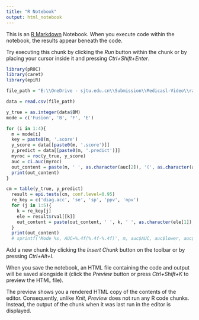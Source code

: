 ---
title: "R Notebook"
output: html_notebook
---

This is an [R Markdown](http://rmarkdown.rstudio.com) Notebook. When you execute code within the notebook, the results appear beneath the code. 

Try executing this chunk by clicking the *Run* button within the chunk or by placing your cursor inside it and pressing *Ctrl+Shift+Enter*. 

```{r}
library(pROC)
library(caret)
library(epiR)

file_path = "E:\\OneDrive - sjtu.edu.cn\\Submission\\Medicasl-Video\\raw-data\\Perspective-Result.csv"

data = read.csv(file_path)

y_true = as.integer(data$BM)
mode = c('Fusion', 'B', 'F', 'E')
```


```{r}
for (i in 1:4){
  m = mode[i]
  key = paste0(m, '.score')
  y_score = data[[paste0(m, '.score')]]
  y_predict = data[[paste0(m, '.predict')]]
  myroc = roc(y_true, y_score)
  auc = ci.auc(myroc)
  out_content = paste(m, ' ', as.character(auc[2]), '(', as.character(auc[1]), ',', as.character(auc[3]), ')', sep='')
  print(out_content)
}
```


```{r}
cm = table(y_true, y_predict)
  result = epi.tests(cm, conf.level=0.95)
  re_key = c('diag.acc', 'se', 'sp', 'ppv', 'npv')
  for (j in 1:5){
    k = re_key[j]
    ele = result$rval[[k]]
    out_content = paste(out_content, ' ', k, ' ', as.character(ele[1]), '(', as.character(ele[2]), ',', as.character(ele[3]), ')', sep='')
  }
  print(out_content)
  # sprintf('Mode %s, AUC=%.4f(%.4f-%.4f)', m, auc$AUC, auc$lower, auc$upper)

```




Add a new chunk by clicking the *Insert Chunk* button on the toolbar or by pressing *Ctrl+Alt+I*.

When you save the notebook, an HTML file containing the code and output will be saved alongside it (click the *Preview* button or press *Ctrl+Shift+K* to preview the HTML file).

The preview shows you a rendered HTML copy of the contents of the editor. Consequently, unlike *Knit*, *Preview* does not run any R code chunks. Instead, the output of the chunk when it was last run in the editor is displayed.
